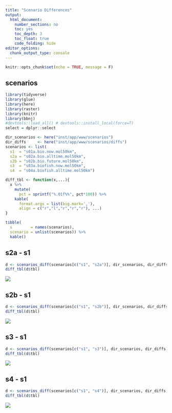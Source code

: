```yaml
---
title: "Scenario Differences"
output:
  html_document:
    number_sections: no
    toc: yes
    toc_depth: 3
    toc_float: true
    code_folding: hide
editor_options: 
  chunk_output_type: console
---
```


```r
knitr::opts_chunk$set(echo = TRUE, message = F)
```

## scenarios

```r
library(tidyverse)
library(glue)
library(here)
library(raster)
library(knitr)
library(bbnj)
#devtools::load_all() # devtools::install_local(force=T)
select = dplyr::select

dir_scenarios <- here("inst/app/www/scenarios")
dir_diffs     <- here("inst/app/www/scenarios/diffs")
scenarios <- list(
  s1  = "s01a.bio.now.mol50km",
  s2a = "s02a.bio.alltime.mol50km",
  s2b = "s02b.bio.future.mol50km",
  s3  = "s03a.biofish.now.mol50km",
  s4  = "s04a.biofish.alltime.mol50km")

diff_tbl <- function(x,...){
  x %>% 
    mutate(
      pct = sprintf("%.01f%%", pct*100)) %>% 
    kable(
      format.args = list(big.mark=','), 
      align = c("r","l","r","r","r"), ...)
}

tibble(
  s        = names(scenarios),
  scenario = unlist(scenarios)) %>% 
  kable()
```

## s2a - s1

```r
d <- scenarios_diff(scenarios[c("s1", "s2a")], dir_scenarios, dir_diffs)
diff_tbl(d$tbl)
```

![](`r d$png`)

## s2b - s1

```r
d <- scenarios_diff(scenarios[c("s1", "s2b")], dir_scenarios, dir_diffs)
diff_tbl(d$tbl)
```

![](`r d$png`)

## s3 - s1

```r
d <- scenarios_diff(scenarios[c("s1", "s3")], dir_scenarios, dir_diffs)
diff_tbl(d$tbl)
```

![](`r d$png`)

## s4 - s1

```r
d <- scenarios_diff(scenarios[c("s1", "s4")], dir_scenarios, dir_diffs)
diff_tbl(d$tbl)
```

![](`r d$png`)

